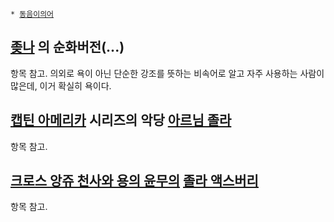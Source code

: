  * [[동음이의어]]

== [[좆나]] 의 순화버전(...) ==
항목 참고. 의외로 욕이 아닌 단순한 강조를 뜻하는 비속어로 알고 자주 사용하는 사람이 많은데, 이거 확실히 욕이다. 

== [[캡틴 아메리카]] 시리즈의 악당 [[아르님 졸라]] ==
항목 참고.

== [[크로스 앙쥬 천사와 용의 윤무]]의 [[졸라 액스버리]] ==
항목 참고.

